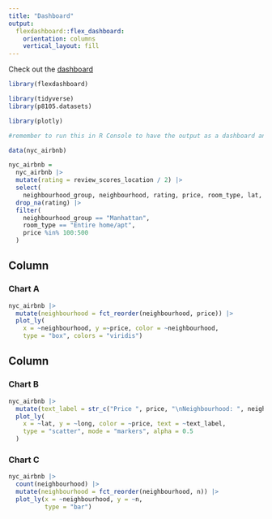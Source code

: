 ```yaml
---
title: "Dashboard"
output: 
  flexdashboard::flex_dashboard:
    orientation: columns
    vertical_layout: fill
---
```


Check out the [dashboard](dashboard.html)

```r
library(flexdashboard)

library(tidyverse)
library(p8105.datasets)

library(plotly)

#remember to run this in R Console to have the output as a dashboard and not just an html --> rmarkdown::render("dashboard.Rmd", output_format = "flexdashboard::flex_dashboard")
```

```r
data(nyc_airbnb)

nyc_airbnb = 
  nyc_airbnb |> 
  mutate(rating = review_scores_location / 2) |> 
  select(
    neighbourhood_group, neighbourhood, rating, price, room_type, lat, long) |>
  drop_na(rating) |>  
  filter(
    neighbourhood_group == "Manhattan",
    room_type == "Entire home/apt",
    price %in% 100:500
  )
```

Column {data-width=650}
-----------------------------------------------------------------------

### Chart A

```r
nyc_airbnb |> 
  mutate(neighbourhood = fct_reorder(neighbourhood, price)) |> 
  plot_ly(
    x = ~neighbourhood, y =~price, color = ~neighbourhood,
    type = "box", colors = "viridis")
```

Column {data-width=350}
-----------------------------------------------------------------------

### Chart B

```r
nyc_airbnb |> 
  mutate(text_label = str_c("Price ", price, "\nNeighbourhood: ", neighbourhood)) |> 
  plot_ly(
    x = ~lat, y = ~long, color = ~price, text = ~text_label,
    type = "scatter", mode = "markers", alpha = 0.5
  )
```

### Chart C

```r
nyc_airbnb |> 
  count(neighbourhood) |> 
  mutate(neighbourhood = fct_reorder(neighbourhood, n)) |> 
  plot_ly(x = ~neighbourhood, y = ~n,
          type = "bar")
```

